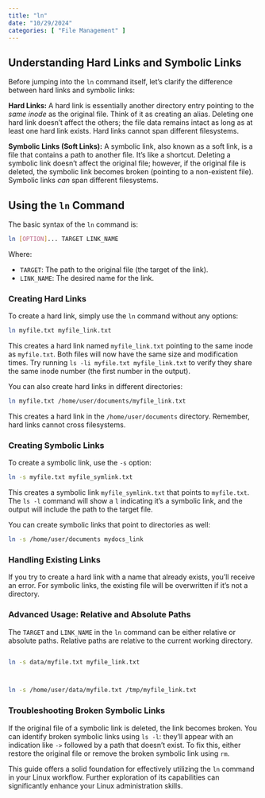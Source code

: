 ```yaml
---
title: "ln"
date: "10/29/2024"
categories: [ "File Management" ]
---
```

## Understanding Hard Links and Symbolic Links

Before jumping into the `ln` command itself, let's clarify the difference between hard links and symbolic links:

**Hard Links:**  A hard link is essentially another directory entry pointing to the *same inode* as the original file.  Think of it as creating an alias.  Deleting one hard link doesn't affect the others; the file data remains intact as long as at least one hard link exists.  Hard links cannot span different filesystems.

**Symbolic Links (Soft Links):** A symbolic link, also known as a soft link, is a file that contains a path to another file.  It's like a shortcut.  Deleting a symbolic link doesn't affect the original file; however, if the original file is deleted, the symbolic link becomes broken (pointing to a non-existent file). Symbolic links *can* span different filesystems.


## Using the `ln` Command

The basic syntax of the `ln` command is:

```bash
ln [OPTION]... TARGET LINK_NAME
```

Where:

* `TARGET`: The path to the original file (the target of the link).
* `LINK_NAME`: The desired name for the link.


### Creating Hard Links

To create a hard link, simply use the `ln` command without any options:

```bash
ln myfile.txt myfile_link.txt
```

This creates a hard link named `myfile_link.txt` pointing to the same inode as `myfile.txt`.  Both files will now have the same size and modification times.  Try running `ls -li myfile.txt myfile_link.txt` to verify they share the same inode number (the first number in the output).

You can also create hard links in different directories:


```bash
ln myfile.txt /home/user/documents/myfile_link.txt
```

This creates a hard link in the `/home/user/documents` directory.  Remember, hard links cannot cross filesystems.


### Creating Symbolic Links

To create a symbolic link, use the `-s` option:

```bash
ln -s myfile.txt myfile_symlink.txt
```

This creates a symbolic link `myfile_symlink.txt` that points to `myfile.txt`.   The `ls -l` command will show a `l` indicating it's a symbolic link, and the output will include the path to the target file.


You can create symbolic links that point to directories as well:

```bash
ln -s /home/user/documents mydocs_link
```


### Handling Existing Links

If you try to create a hard link with a name that already exists, you'll receive an error.  For symbolic links, the existing file will be overwritten if it's not a directory.


###  Advanced Usage:  Relative and Absolute Paths


The `TARGET` and `LINK_NAME` in the `ln` command can be either relative or absolute paths. Relative paths are relative to the current working directory.

```bash

ln -s data/myfile.txt myfile_link.txt



ln -s /home/user/data/myfile.txt /tmp/myfile_link.txt
```


### Troubleshooting Broken Symbolic Links

If the original file of a symbolic link is deleted, the link becomes broken. You can identify broken symbolic links using `ls -l`:  they'll appear with an indication like `->` followed by a path that doesn't exist. To fix this, either restore the original file or remove the broken symbolic link using `rm`.


This guide offers a solid foundation for effectively utilizing the `ln` command in your Linux workflow.  Further exploration of its capabilities can significantly enhance your Linux administration skills.


